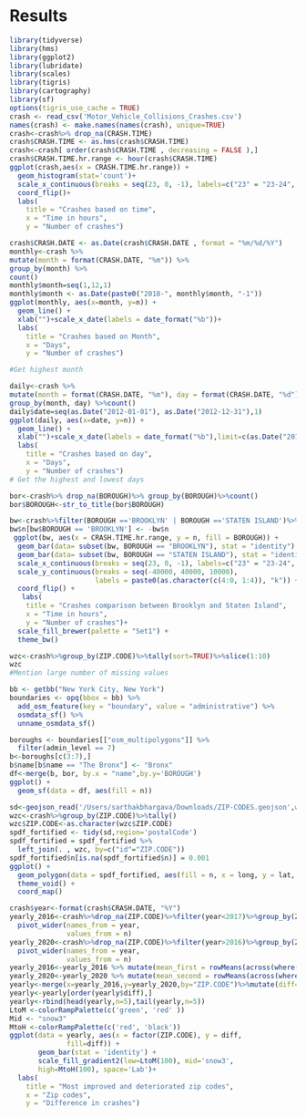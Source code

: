 # Results

```r
library(tidyverse)
library(hms)
library(ggplot2)
library(lubridate)
library(scales)
library(tigris)
library(cartography)
library(sf)
options(tigris_use_cache = TRUE)
crash <- read_csv('Motor_Vehicle_Collisions_Crashes.csv')
names(crash) <- make.names(names(crash), unique=TRUE)
crash<-crash%>% drop_na(CRASH.TIME)
crash$CRASH.TIME <- as.hms(crash$CRASH.TIME)
crash<-crash[ order(crash$CRASH.TIME , decreasing = FALSE ),]
crash$CRASH.TIME.hr.range <- hour(crash$CRASH.TIME)
ggplot(crash,aes(x = CRASH.TIME.hr.range)) +
  geom_histogram(stat='count')+ 
  scale_x_continuous(breaks = seq(23, 0, -1), labels=c("23" = "23-24", "22" = "22-23", "21" = "21-22", "20" = "20-21", "19" = "19-20", "18" = "18-19", "17" = "17-18", "16" = "16-17", "15" = "15-16", "14" = "14-15", "13" = "13-14", "12" = "12-13", "11" = "11-12", "10" = "10-11", "9" = "9-10", "8" = "8-9", "7" = "7-8", "6" = "6-7", "5" = "5-6", "4" = "4-5", "3" = "3-4", "1" = "1-2","2" = "2-3", '0' = "0-1"))+
  coord_flip()+
  labs(
    title = "Crashes based on time",
    x = "Time in hours",
    y = "Number of crashes")
```


```r
crash$CRASH.DATE <- as.Date(crash$CRASH.DATE , format = "%m/%d/%Y")
monthly<-crash %>%
mutate(month = format(CRASH.DATE, "%m")) %>%
group_by(month) %>%
count()
monthly$month=seq(1,12,1)
monthly$month <- as.Date(paste0("2018-", monthly$month, "-1"))
ggplot(monthly, aes(x=month, y=n)) +
  geom_line() + 
  xlab("")+scale_x_date(labels = date_format("%b"))+
  labs(
    title = "Crashes based on Month",
    x = "Days",
    y = "Number of crashes")

#Get highest month
```


```r
daily<-crash %>%
mutate(month = format(CRASH.DATE, "%m"), day = format(CRASH.DATE, "%d")) %>%
group_by(month, day) %>%count()
daily$date=seq(as.Date("2012-01-01"), as.Date("2012-12-31"),1)
ggplot(daily, aes(x=date, y=n)) +
  geom_line() + 
  xlab("")+scale_x_date(labels = date_format("%b"),limit=c(as.Date("2012-01-01"),as.Date("2012-12-31")))+
  labs(
    title = "Crashes based on day",
    x = "Days",
    y = "Number of crashes")
# Get the highest and lowest days
```

```r
bor<-crash%>% drop_na(BOROUGH)%>% group_by(BOROUGH)%>%count()
bor$BOROUGH<-str_to_title(bor$BOROUGH)
```

```r
bw<-crash%>%filter(BOROUGH =='BROOKLYN' | BOROUGH =='STATEN ISLAND')%>%group_by(BOROUGH,CRASH.TIME.hr.range)%>%count()
bw$n[bw$BOROUGH == 'BROOKLYN'] <- -bw$n
 ggplot(bw, aes(x = CRASH.TIME.hr.range, y = n, fill = BOROUGH)) + 
  geom_bar(data= subset(bw, BOROUGH == "BROOKLYN"), stat = "identity") + 
  geom_bar(data= subset(bw, BOROUGH == "STATEN ISLAND"), stat = "identity") + 
  scale_x_continuous(breaks = seq(23, 0, -1), labels=c("23" = "23-24", "22" = "22-23", "21" = "21-22", "20" = "20-21", "19" = "19-20", "18" = "18-19", "17" = "17-18", "16" = "16-17", "15" = "15-16", "14" = "14-15", "13" = "13-14", "12" = "12-13", "11" = "11-12", "10" = "10-11", "9" = "9-10", "8" = "8-9", "7" = "7-8", "6" = "6-7", "5" = "5-6", "4" = "4-5", "3" = "3-4", "1" = "1-2","2" = "2-3", '0' = "0-1"))+
  scale_y_continuous(breaks = seq(-40000, 40000, 10000), 
                     labels = paste0(as.character(c(4:0, 1:4)), "k")) + 
  coord_flip() + 
   labs(
    title = "Crashes comparison between Brooklyn and Staten Island",
    x = "Time in hours",
    y = "Number of crashes")+
  scale_fill_brewer(palette = "Set1") + 
  theme_bw()
```

```r
wzc<-crash%>%group_by(ZIP.CODE)%>%tally(sort=TRUE)%>%slice(1:10)
wzc
#Mention large number of missing values
```


```r
bb <- getbb("New York City, New York")
boundaries <- opq(bbox = bb) %>% 
  add_osm_feature(key = "boundary", value = "administrative") %>% 
  osmdata_sf() %>% 
  unname_osmdata_sf()

boroughs <- boundaries[["osm_multipolygons"]] %>% 
  filter(admin_level == 7)
b<-boroughs[c(3:7),]
b$name[b$name == "The Bronx"] <- "Bronx"
df<-merge(b, bor, by.x = "name",by.y='BOROUGH')
ggplot() +
  geom_sf(data = df, aes(fill = n))
```

```r
sd<-geojson_read('/Users/sarthakbhargava/Downloads/ZIP-CODES.geojson',what='sp')
wzc<-crash%>%group_by(ZIP.CODE)%>%tally()
wzc$ZIP.CODE<-as.character(wzc$ZIP.CODE)
spdf_fortified <- tidy(sd,region='postalCode')
spdf_fortified = spdf_fortified %>%
  left_join(. , wzc, by=c("id"="ZIP.CODE"))
spdf_fortified$n[is.na(spdf_fortified$n)] = 0.001
ggplot() +
  geom_polygon(data = spdf_fortified, aes(fill = n, x = long, y = lat, group = group)) +
  theme_void() +
  coord_map()
```


```r
crash$year<-format(crash$CRASH.DATE, "%Y")
yearly_2016<-crash%>%drop_na(ZIP.CODE)%>%filter(year<2017)%>%group_by(ZIP.CODE,year) %>%count()%>% 
  pivot_wider(names_from = year, 
              values_from = n)
yearly_2020<-crash%>%drop_na(ZIP.CODE)%>%filter(year>2016)%>%group_by(ZIP.CODE,year) %>%count()%>% 
  pivot_wider(names_from = year, 
              values_from = n)
yearly_2016<-yearly_2016 %>% mutate(mean_first = rowMeans(across(where(is.numeric)),na.rm=TRUE))%>%select(ZIP.CODE,mean_first)
yearly_2020<-yearly_2020 %>% mutate(mean_second = rowMeans(across(where(is.numeric)),na.rm=TRUE))%>%select(ZIP.CODE,mean_second)
yearly<-merge(x=yearly_2016,y=yearly_2020,by="ZIP.CODE")%>%mutate(diff=mean_second-mean_first)
yearly<-yearly[order(yearly$diff),]
yearly<-rbind(head(yearly,n=5),tail(yearly,n=5))
LtoM <-colorRampPalette(c('green', 'red' ))
Mid <- "snow3"
MtoH <-colorRampPalette(c('red', 'black'))
ggplot(data = yearly, aes(x = factor(ZIP.CODE), y = diff, 
              fill=diff)) +
       geom_bar(stat = 'identity') + 
       scale_fill_gradient2(low=LtoM(100), mid='snow3', 
       high=MtoH(100), space='Lab')+
  labs(
    title = "Most improved and deteriorated zip codes",
    x = "Zip codes",
    y = "Difference in crashes")
```







